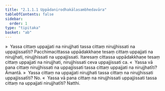 ```yaml
---
title: "2.1.1.1 Uppādanirodhakālasambhedavāra"
tableOfContents: false
sidebar:
  order: 1
type: "tipitaka"
basket: "ab"
---
```



<DynamicBreadcrumb />

<Division number="63">

<Paragraph number="260">
»  Yassa cittaṃ uppajjati na nirujjhati tassa cittaṃ nirujjhissati na uppajjissatīti?
</Paragraph>

<Paragraph number="261">
Pacchimacittassa uppādakkhaṇe tesaṃ cittaṃ uppajjati na nirujjhati, nirujjhissati na uppajjissati. Itaresaṃ cittassa uppādakkhaṇe tesaṃ cittaṃ uppajjati na nirujjhati, nirujjhissati ceva uppajjissati ca.
</Paragraph>

<Paragraph number="262">
«  Yassa vā pana cittaṃ nirujjhissati na uppajjissati tassa cittaṃ uppajjati na nirujjhatīti? Āmantā.
</Paragraph>

<Paragraph number="263">
»  Yassa cittaṃ na uppajjati nirujjhati tassa cittaṃ na nirujjhissati uppajjissatīti? No.
</Paragraph>

<Paragraph number="264">
«  Yassa vā pana cittaṃ na nirujjhissati uppajjissati tassa cittaṃ na uppajjati nirujjhatīti? Natthi.
</Paragraph>
</Division>